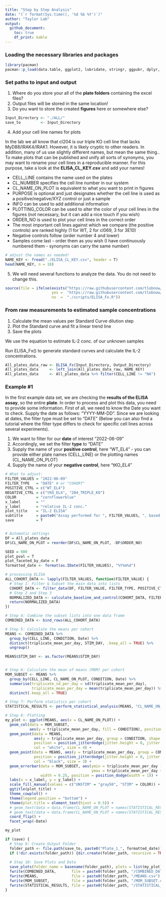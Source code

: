 ```yaml
---
title: "Step by Step Analysis"
date: "(`r format(Sys.time(), '%d %b %Y')`)"
author: "Taylor Lab"
output: 
  github_document:
    toc: true
    df_print: kable
---
```


### Loading the necessary libraries and packages

``` r
library(pacman)
pacman::p_load(data.table, ggplot2, lubridate, stringr, ggpubr, dplyr, cowplot, readxl, scales, knitr)
```


### Set paths to input and output

1. Where do you store your all of the **plate folders** containing the excel files?
2. Output files will be stored in the same location!
3. Do you want to store the created **figures** here or somewhere else?

``` r
Input_Directory <- "./ALL/"
save_to         <- Input_Directory
```

4. Add your cell line names for plots

In the lab we all know that cl204 is our triple KO cell line that lacks MyD88/IRAK4/IRAK1. However, it is likely cryptic to other readers. In addition, many of us use slightly different names, but mean the same thing.. To make plots that can be published and unify all sorts of synonyms, you may want to rename your cell lines in a reproducible manner. For this purpose, take a look at the **ELISA_CL_KEY.csv** and add your names!
  
- CELL_LINE contains the name used on the plates
- CL_NUMBER specifies the cell line number in our system
- CL_NAME_ON_PLOT is equivalent to what you want to print in figures
- PURPOSE is optional and just designates whether the cell line is used as a positive/negative/XYZ control or just a sample
- INFO can be used to add additional information
- PLOTTING_COLOR can be used to alter the color of your cell lines in the figures (not necessary, but it can add a nice touch if you wish)
- ORDER_NO is used to plot your cell lines in the correct order
- The most important cell lines against which we compare (the positive controls) are ranked highly (1 for WT, 2 for cl069, 3 for 3E10)
- Negative controls follow (order number 4 and lower)
- Samples come last - order them as you wish (I have continuously numbered them - synonyms can carry the same number)

``` r
# adjust the names as needed!
NAME_KEY <- fread("./ELISA_CL_KEY.csv", header = T) 
head(NAME_KEY, n = 10)
```

5. We will need several functions to analyze the data. You do not need to change this.
``` r
source(file = ifelse(exists("https://raw.githubusercontent.com/tlobnow/coding_universe/main/scripts/ELISA_Fx.R"), 
                     yes =  "https://raw.githubusercontent.com/tlobnow/coding_universe/main/scripts/ELISA_Fx.R",
                     no  =  "./scripts/ELISA_Fx.R"))
```

### From raw measurements to estimated sample concentrations

1. Calculate the mean values per Standard Curve dilution step
2. Plot the Standard curve and fit a linear trend line
3. Save the plots

We use the equation to estimate IL-2 conc. of our unknown samples

Run ELISA_Fx() to generate standard curves and calculate the IL-2 concentrations.

``` r
All_plates_data_raw <- ELISA_Fx(Input_Directory, Output_Directory)
All_plates_data     <- left_join(All_plates_data_raw, NAME_KEY)
All_plates_data     <- All_plates_data %>% filter(CELL_LINE != "NA")
```


### Example #1

In the first example data set, we are checking the **results of the ELISA assay**, so the entire **plate**. In order to process and plot this data, you need to provide some information. First of all, we need to know the Date you want to check. Supply the date as follows: "YYYY-MM-DD". Since we are looking at dates, the filter type must be set to "DATE" (Below you can also find a tutorial where the filter type differs to check for specific cell lines across several experiments).

1. We want to filter for our **date** of interest "2022-06-09"
2. Accordingly, we set the filter **type** to "DATE"
3. Supply the name of your **positive control**, here "WT_EL4" - you can provide either plate names (CELL_LINE) or the plotting names (CL_NAME_ON_PLOT)
4. Supply the name of your **negative control**, here "tKO_EL4"

``` r
# What to adjust:
FILTER_VALUES = "2022-06-09"
FILTER_TYPE   = "DATE" # or "COHORT"
POSITIVE_CTRL = c("WT_EL4")
NEGATIVE_CTRL = c("tKO_EL4", "204_TRIPLE_KO")
COLOR         = "cornflowerblue"
x_label       = ""
y_label       = "relative IL-2 conc."
plot_title    = "IL-2 ELISA"
subtitle      = paste0("Assay performed for ", FILTER_VALUES, ", based on filter type ", FILTER_TYPE)
save          = T


# Automatic settings
DF = All_plates_data
DF$CL_NAME_ON_PLOT = reorder(DF$CL_NAME_ON_PLOT, -DF$ORDER_NO)

SEED = 600
plot_pval = T
plot_faceted_by_date = F
formatted_date <- format(as.IDate(FILTER_VALUES), "%Y%m%d")

# processing ELISA
ALL_COHORT_DATA <- lapply(FILTER_VALUES, function(FILTER_VALUE) {
  # Step 1: Filter & Subset the main data into lists
  COHORT_DATA <- filter_data(DF, FILTER_VALUE, FILTER_TYPE, POSITIVE_CTRL, NEGATIVE_CTRL)
  # Step 2 and Step 3
  NORMALIZED_DATA <- calculate_baseline_and_control(COHORT_DATA, FILTER_TYPE, POSITIVE_CTRL, NEGATIVE_CTRL)
  return(NORMALIZED_DATA)
})

# Step 4: Combine the subset lists into one data frame
COMBINED_DATA <- bind_rows(ALL_COHORT_DATA)

# Step 5: Calculate the means per cohort
MEANS <- COMBINED_DATA %>%
  group_by(CELL_LINE, CONDITION, Date) %>%
  distinct(triplicate_mean_per_day, STIM_DAY, .keep_all = TRUE) %>%
  ungroup()

MEANS$STIM_DAY <- as.factor(MEANS$STIM_DAY)


# Step 6: Calculate the mean of means (MOM) per cohort
MOM_SUBSET <- MEANS %>%
  group_by(CELL_LINE, CL_NAME_ON_PLOT, CONDITION, Date) %>%
  summarise(triplicate_sd_per_day = sd(triplicate_mean_per_day),
            triplicate_mean_per_day = mean(triplicate_mean_per_day)) %>%
  distinct(.keep_all = TRUE)

# Step 7: Perform statistics per cohort
STATISTICAL_RESULTS <- perform_statistical_analysis(MEANS, "CL_NAME_ON_PLOT")

# Step 8: Plotting
my_plot <- ggplot(MEANS, aes(x = CL_NAME_ON_PLOT)) +
  geom_col(data = MOM_SUBSET,
           aes(y = triplicate_mean_per_day, fill = CONDITION), position = position_dodge(width = 1), alpha = 0.5) +
  geom_point(data = MEANS,
             aes(y = triplicate_mean_per_day, group = CONDITION, shape = STIM_DAY),
             position = position_jitterdodge(jitter.height = 0, jitter.width = 1.2, seed = SEED),
             col = "white", size = 4) +
  geom_point(data = MEANS, aes(y = triplicate_mean_per_day, group = CONDITION, shape = STIM_DAY),
             position = position_jitterdodge(jitter.height = 0, jitter.width = 1.2, seed = SEED),
             col = "black", size = 3) +
  geom_errorbar(data = MOM_SUBSET, aes(ymin = triplicate_mean_per_day - triplicate_sd_per_day,
                                       ymax = triplicate_mean_per_day + triplicate_sd_per_day, group = CONDITION),
                width = 0.25, position = position_dodge(width = 1)) +
  labs(x = x_label, y = y_label) +
  scale_fill_manual(values = c("UNSTIM" = "gray50", "STIM" = COLOR)) +
  ggtitle(plot_title) +
  theme_cowplot() +
  theme(legend.position = "bottom") +
  theme(plot.title = element_text(hjust = 0.5)) +
  # geom_text(data = data.frame(CL_NAME_ON_PLOT = names(STATISTICAL_RESULTS[["annotations"]]), y = max(MEANS$triplicate_mean_per_day) + 0.1, label = STATISTICAL_RESULTS[["annotations"]]), aes(y = y, label = label), col = "gray40", size = 4) +
  # geom_text(data = data.frame(CL_NAME_ON_PLOT = names(STATISTICAL_RESULTS[["p_values"]]), y = max(MEANS$triplicate_mean_per_day) + 0.2, label = STATISTICAL_RESULTS[["p_values"]]), aes(y = y, label = label), size = 7) +
  coord_flip() +
  facet_wrap(~Date)

my_plot

if (save) {
  # Step 9: Create Output Folder
  folder_path <- file.path(save_to, paste0("Plate_1_", formatted_date))
  if (!dir.exists(folder_path)) {dir.create(folder_path, recursive = TRUE)}   # Check if the folder exists, and if not, create it
  
  # Step 10: Save Plots and Data
  save_plots(folder_name = basename(folder_path), plots = list(my_plot))
  fwrite(COMBINED_DATA,       file = paste0(folder_path, "/COMBINED_DATA.csv"),       append = F, quote = F, row.names = F, col.names = T)
  fwrite(MEANS,               file = paste0(folder_path, "/MEANS.csv"),               append = F, quote = F, row.names = F, col.names = T)
  fwrite(MOM_SUBSET,          file = paste0(folder_path, "/MOM_SUBSET.csv"),          append = F, quote = F, row.names = F, col.names = T)
  fwrite(STATISTICAL_RESULTS, file = paste0(folder_path, "/STATISTICAL_RESULTS.csv"), append = F, quote = F, row.names = F, col.names = T)
}
```